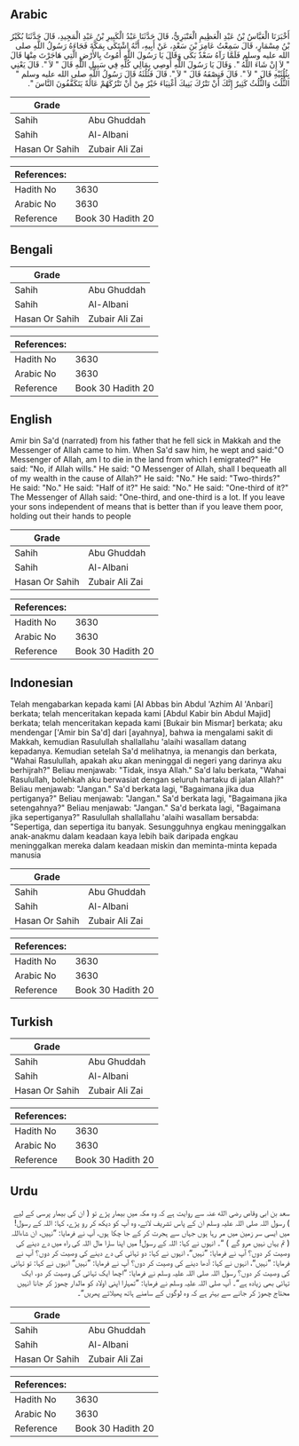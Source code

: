## Arabic


<div dir="rtl" lang="ar" style={{fontSize:'larger',backgroundColor:'#f8f9fa',padding:20}}>
أَخْبَرَنَا الْعَبَّاسُ بْنُ عَبْدِ الْعَظِيمِ الْعَنْبَرِيُّ، قَالَ حَدَّثَنَا عَبْدُ الْكَبِيرِ بْنُ عَبْدِ الْمَجِيدِ، قَالَ حَدَّثَنَا بُكَيْرُ بْنُ مِسْمَارٍ، قَالَ سَمِعْتُ عَامِرَ بْنَ سَعْدٍ، عَنْ أَبِيهِ، أَنَّهُ اشْتَكَى بِمَكَّةَ فَجَاءَهُ رَسُولُ اللَّهِ صلى الله عليه وسلم فَلَمَّا رَآهُ سَعْدٌ بَكَى وَقَالَ يَا رَسُولَ اللَّهِ أَمُوتُ بِالأَرْضِ الَّتِي هَاجَرْتَ مِنْهَا قَالَ ‏"‏ لاَ إِنْ شَاءَ اللَّهُ ‏"‏‏.‏ وَقَالَ يَا رَسُولَ اللَّهِ أُوصِي بِمَالِي كُلِّهِ فِي سَبِيلِ اللَّهِ قَالَ ‏"‏ لاَ ‏"‏‏.‏ قَالَ يَعْنِي بِثُلُثَيْهِ قَالَ ‏"‏ لاَ ‏"‏‏.‏ قَالَ فَنِصْفَهُ قَالَ ‏"‏ لاَ ‏"‏‏.‏ قَالَ فَثُلُثَهُ قَالَ رَسُولُ اللَّهِ صلى الله عليه وسلم ‏"‏ الثُّلُثَ وَالثُّلُثُ كَثِيرٌ إِنَّكَ أَنْ تَتْرُكَ بَنِيكَ أَغْنِيَاءَ خَيْرٌ مِنْ أَنْ تَتْرُكَهُمْ عَالَةً يَتَكَفَّفُونَ النَّاسَ ‏"‏‏.‏
</div>
<div style={{backgroundColor:'#f8f9fa',padding:20, marginBottom: 10}}><table> <thead> <tr> <th>Grade</th> <th></th> </tr> </thead> <tbody> <tr><td>Sahih</td><td>Abu Ghuddah</td></tr><tr><td>Sahih</td><td>Al-Albani</td></tr><tr><td>Hasan Or Sahih</td><td>Zubair Ali Zai</td></tr></tbody></table><table> <thead> <tr> <th>References:</th> <th></th> </tr> </thead> <tbody><tr><td>Hadith No</td><td>3630</td></tr><tr><td>Arabic No</td><td>3630</td></tr><tr><td>Reference</td><td>Book 30 Hadith 20</td></tr></tbody></table></div>

## Bengali


<div dir="ltr" lang="bn" style={{fontSize:'larger',backgroundColor:'#f8f9fa',padding:20}}>

</div>
<div style={{backgroundColor:'#f8f9fa',padding:20, marginBottom: 10}}><table> <thead> <tr> <th>Grade</th> <th></th> </tr> </thead> <tbody> <tr><td>Sahih</td><td>Abu Ghuddah</td></tr><tr><td>Sahih</td><td>Al-Albani</td></tr><tr><td>Hasan Or Sahih</td><td>Zubair Ali Zai</td></tr></tbody></table><table> <thead> <tr> <th>References:</th> <th></th> </tr> </thead> <tbody><tr><td>Hadith No</td><td>3630</td></tr><tr><td>Arabic No</td><td>3630</td></tr><tr><td>Reference</td><td>Book 30 Hadith 20</td></tr></tbody></table></div>

## English


<div dir="ltr" lang="en" style={{fontSize:'larger',backgroundColor:'#f8f9fa',padding:20}}>
Amir bin Sa'd (narrated) from his father that he fell sick in Makkah and the Messenger of Allah came to him. When Sa'd saw him, he wept and said:"O Messenger of Allah, am I to die in the land from which I emigrated?" He said: "No, if Allah wills." He said: "O Messenger of Allah, shall I bequeath all of my wealth in the cause of Allah?" He said: "No." He said: "Two-thirds?" He said: "No." He said: "Half of it?" He said: "No." He said: "One-third of it?" The Messenger of Allah said: "One-third, and one-third is a lot. If you leave your sons independent of means that is better than if you leave them poor, holding out their hands to people
</div>
<div style={{backgroundColor:'#f8f9fa',padding:20, marginBottom: 10}}><table> <thead> <tr> <th>Grade</th> <th></th> </tr> </thead> <tbody> <tr><td>Sahih</td><td>Abu Ghuddah</td></tr><tr><td>Sahih</td><td>Al-Albani</td></tr><tr><td>Hasan Or Sahih</td><td>Zubair Ali Zai</td></tr></tbody></table><table> <thead> <tr> <th>References:</th> <th></th> </tr> </thead> <tbody><tr><td>Hadith No</td><td>3630</td></tr><tr><td>Arabic No</td><td>3630</td></tr><tr><td>Reference</td><td>Book 30 Hadith 20</td></tr></tbody></table></div>

## Indonesian


<div dir="ltr" lang="id" style={{fontSize:'larger',backgroundColor:'#f8f9fa',padding:20}}>
Telah mengabarkan kepada kami [Al Abbas bin Abdul 'Azhim Al 'Anbari] berkata; telah menceritakan kepada kami [Abdul Kabir bin Abdul Majid] berkata; telah menceritakan kepada kami [Bukair bin Mismar] berkata; aku mendengar ['Amir bin Sa'd] dari [ayahnya], bahwa ia mengalami sakit di Makkah, kemudian Rasulullah shallallahu 'alaihi wasallam datang kepadanya. Kemudian setelah Sa'd melihatnya, ia menangis dan berkata, "Wahai Rasulullah, apakah aku akan meninggal di negeri yang darinya aku berhijrah?" Beliau menjawab: "Tidak, insya Allah." Sa'd lalu berkata, "Wahai Rasulullah, bolehkah aku berwasiat dengan seluruh hartaku di jalan Allah?" Beliau menjawab: "Jangan." Sa'd berkata lagi, "Bagaimana jika dua pertiganya?" Beliau menjawab: "Jangan." Sa'd berkata lagi, "Bagaimana jika setengahnya?" Beliau menjawab: "Jangan." Sa'd berkata lagi, "Bagaimana jika sepertiganya?" Rasulullah shallallahu 'alaihi wasallam bersabda: "Sepertiga, dan sepertiga itu banyak. Sesungguhnya engkau meninggalkan anak-anakmu dalam keadaan kaya lebih baik daripada engkau meninggalkan mereka dalam keadaan miskin dan meminta-minta kepada manusia
</div>
<div style={{backgroundColor:'#f8f9fa',padding:20, marginBottom: 10}}><table> <thead> <tr> <th>Grade</th> <th></th> </tr> </thead> <tbody> <tr><td>Sahih</td><td>Abu Ghuddah</td></tr><tr><td>Sahih</td><td>Al-Albani</td></tr><tr><td>Hasan Or Sahih</td><td>Zubair Ali Zai</td></tr></tbody></table><table> <thead> <tr> <th>References:</th> <th></th> </tr> </thead> <tbody><tr><td>Hadith No</td><td>3630</td></tr><tr><td>Arabic No</td><td>3630</td></tr><tr><td>Reference</td><td>Book 30 Hadith 20</td></tr></tbody></table></div>

## Turkish


<div dir="ltr" lang="tr" style={{fontSize:'larger',backgroundColor:'#f8f9fa',padding:20}}>

</div>
<div style={{backgroundColor:'#f8f9fa',padding:20, marginBottom: 10}}><table> <thead> <tr> <th>Grade</th> <th></th> </tr> </thead> <tbody> <tr><td>Sahih</td><td>Abu Ghuddah</td></tr><tr><td>Sahih</td><td>Al-Albani</td></tr><tr><td>Hasan Or Sahih</td><td>Zubair Ali Zai</td></tr></tbody></table><table> <thead> <tr> <th>References:</th> <th></th> </tr> </thead> <tbody><tr><td>Hadith No</td><td>3630</td></tr><tr><td>Arabic No</td><td>3630</td></tr><tr><td>Reference</td><td>Book 30 Hadith 20</td></tr></tbody></table></div>

## Urdu


<div dir="rtl" lang="ur" style={{fontSize:'larger',backgroundColor:'#f8f9fa',padding:20}}>
سعد بن ابی وقاص رضی الله عنہ سے روایت ہے کہ وہ مکہ میں بیمار پڑے تو ( ان کی بیمار پرسی کے لیے ) رسول اللہ صلی اللہ علیہ وسلم ان کے پاس تشریف لائے، وہ آپ کو دیکھ کر رو پڑے، کہا: اللہ کے رسول! میں ایسی سر زمین میں مر رہا ہوں جہاں سے ہجرت کر کے جا چکا ہوں، آپ نے فرمایا: ”نہیں، ان شاءاللہ ( تم یہاں نہیں مرو گے ) “۔ انہوں نے کہا: اللہ کے رسول! میں اپنا سارا مال اللہ کی راہ میں دے دینے کی وصیت کر دوں؟ آپ نے فرمایا: ”نہیں“، انہوں نے کہا: دو تہائی کی دے دینے کی وصیت کر دوں؟ آپ نے فرمایا: ”نہیں“، انہوں نے کہا: آدھا دینے کی وصیت کر دوں؟ آپ نے فرمایا: ”نہیں“ انہوں نے کہا: تو تہائی کی وصیت کر دوں؟ رسول اللہ صلی اللہ علیہ وسلم نے فرمایا: ”اچھا ایک تہائی کی وصیت کر دو، ایک تہائی بھی زیادہ ہے“۔ آپ صلی اللہ علیہ وسلم نے فرمایا: ”تمہارا اپنی اولاد کو مالدار چھوڑ کر جانا انہیں محتاج چھوڑ کر جانے سے بہتر ہے کہ وہ لوگوں کے سامنے ہاتھ پھیلاتے پھریں“۔
</div>
<div style={{backgroundColor:'#f8f9fa',padding:20, marginBottom: 10}}><table> <thead> <tr> <th>Grade</th> <th></th> </tr> </thead> <tbody> <tr><td>Sahih</td><td>Abu Ghuddah</td></tr><tr><td>Sahih</td><td>Al-Albani</td></tr><tr><td>Hasan Or Sahih</td><td>Zubair Ali Zai</td></tr></tbody></table><table> <thead> <tr> <th>References:</th> <th></th> </tr> </thead> <tbody><tr><td>Hadith No</td><td>3630</td></tr><tr><td>Arabic No</td><td>3630</td></tr><tr><td>Reference</td><td>Book 30 Hadith 20</td></tr></tbody></table></div>